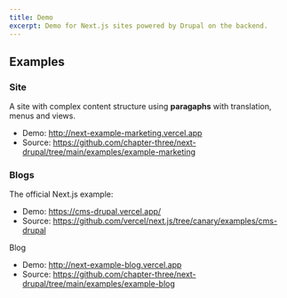 ```yaml
---
title: Demo
excerpt: Demo for Next.js sites powered by Drupal on the backend.
---
```


## Examples

### Site

A site with complex content structure using **paragaphs** with translation, menus and views.

- Demo: http://next-example-marketing.vercel.app
- Source: https://github.com/chapter-three/next-drupal/tree/main/examples/example-marketing

### Blogs

The official Next.js example:

- Demo: https://cms-drupal.vercel.app/
- Source: https://github.com/vercel/next.js/tree/canary/examples/cms-drupal

Blog

- Demo: http://next-example-blog.vercel.app
- Source: https://github.com/chapter-three/next-drupal/tree/main/examples/example-blog
